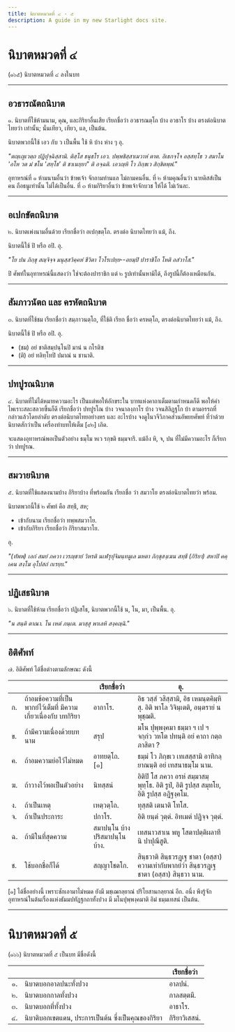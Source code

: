 ```yaml
---
title: นิบาตหมวดที่ ๔ - ๕
description: A guide in my new Starlight docs site.
---
```


# นิบาตหมวดที่ ๔

(๑๖๕) นิบาตหมวดที่ ๔ ลงในบท

---

## อวธารณัตถนิบาต

๑. นิบาตที่ใช้ห้ามนาม, คุณ, และกิริยาอื่นเสีย เรียกชื่อว่า อวธารณตฺโถ บ้าง อวธาโร บ้าง ตรงต่อนิบาตไทยว่า เท่านั้น; นั่นเทียว,
เทียว, แล, เป็นต้น.

นิบาตพวกนี้ใช้ เอว กับ ว เป็นพื้น ใช้ หิ บ้าง ห่าง ๆ อุ.

_"ตญฺเญเวตฺถ ปฏิปุจฺฉิสฺสามิ. ติสฺโส ธนุธโร เอว. ปพฺพชิสฺสาเมวาหํ ตาต. อิเธกจฺโจ อสฺสทฺโธ ว สมาโน 'อโห วต มํ ชโน 'สทฺโธ' ติ ชาเนยฺยา" ติ อจฺฉติ. เอวญฺหิ โว ภิกฺขเว สิกฺขิตพฺพํ."_

อุทาหรณ์ที่ ๑ ห้ามนามอื่นว่า ข้าพเจ้า จักถามท่านแล ไม่ถามคนอื่น.
ที่ ๒ ห้ามคุณอื่นว่า นายดิสส์เป็นคน ถือธนูเท่านั้น ไม่ได้เป็นอื่น.
ที่ ๓ ห้ามกิริยาอื่นว่า ข้าพเจ้าจักบวช ให้ได้ ไม่เว้นละ.

---

## อเปกขัตถนิบาต

๒. นิบาตเพ่งนามอื่นด้วย เรียกชื่อว่า อเปกฺขตฺโถ. ตรงต่อ นิบาตไทยว่า แม้, ถึง.

นิบาตนี้ใช้ ปิ หรือ อปิ. อุ.

_"โย ปน ภิกฺขุ สญฺจิจฺจ มนุสฺสวิคฺคหํ ชีวิตา โวโรเปยฺย--อยมฺปิ ปาราชิโก โหติ อสํวาโส."_

ปิ ศัพท์ในอุทาหรณ์นี้แสดงว่า ใช่จะต้องปาราชิก แต่ ๒ รูปเท่านั้นหามิได้, ถึงรูปนี้ก็ต้องเหมือนกัน.

---

## สัมภาวนัตถ และ ครหัตถนิบาต

๓. นิบาตที่ใช้ชม เรียกชื่อว่า สมฺภาวนตฺโถ, ที่ใช้ติ เรียก ชื่อว่า ครหตฺโถ, ตรงต่อนิบาตไทยว่า แม้, ถึง.

นิบาตนี้ใช้ ปิ หรือ อปิ. อุ.

- (ชม) อยํ ชาติสมฺปนฺโนปิ มานํ น กโรติซ
- (ติ) อยํ ทลิทฺโทปิ ปมาณํ น ชานาติ.

---

## ปทปูรณนิบาต

๔. นิบาตที่ไม่ได้หมายความอะไร เป็นแต่พอให้อักขระใน บาทแห่งคาถาเต็มตามกำหนดก็ดี
พอให้คำไพเราะสละสลวยขึ้นก็ดี เรียกชื่อว่า ปทปูรโณ บ้าง วจนาลงฺกาโร บ้าง
วจนสิลิฏฺฐโก บ้า ตามอรรถที่กล่าวแล้วโดยลำดับ ตรงต่อนิบาตไทยอย่างหร และ อะไรบ้าง
จงดูในวจีวิภาคส่วนอัพยยศัพท์ ที่ว่าด้วยนิบาตสักว่าเป็น เครื่องทำบทให้เต็ม [๙๒] เถิด.

จะแสดงอุทาหรณ์พอเป็นตัวอย่าง ธมฺโม หเว รกฺขติ ธมฺมจารึ. แม้ถึง หิ, จ, ปน ที่ไม่มีความอะไร ก็เรียกว่า ปทปูรณ.

---

## สมวายนิบาต

๕. นิบาตที่ใช้แสดงนามบ้าง กิริยาบ้าง ที่พร้อมกัน เรียกชื่อ ว่า สมวาโย ตรงต่อนิบาตไทยว่า พร้อม.

นิบาตพวกนี้ใช้ ๒ ศัพท์ คือ สทฺธึ, สห;

- เข้ากับนาม เรียกชื่อว่า ทพฺพสมวาโย.
- เข้ากับกิริยา เรียกชื่อว่า กิริยาสมวาโย.

อุ.

_"(ทัพพ) เอกํ สมยํ ภควา เวรญฺชายํ วิหรติ นเฬรุปุจิมนฺทมูเล มหตา ภิกฺขุสงฺเฆน สทฺธึ
(กิริยา) สหาปิ คคฺเคน สงฺโฆ อุโปสถํ กเรยฺย."_

---

## ปฏิเสธนิบาต

๖. นิบาตที่ใช้ห้าม เรียกชื่อว่า ปฏิเสโธ, นิบาตพวกนี้ใช้ น, โน, มา, เป็นพื้น. อุ.

_"น สนฺติ ตาณา. โน เหตํ ภนฺเต. มาสฺสุ พาเลหิ สงฺคญฺฉิ."_

---

## อิติศัพท์

๗. อิติศัพท์ ได้ชื่อต่างตามลักษณะ ดังนี้

|     |                                                                   | เรียกชื่อว่า                    | อุ.                                                                                          |
| --- | ----------------------------------------------------------------- | ------------------------------- | -------------------------------------------------------------------------------------------- |
| ก.  | ถ้าอมข้อความที่เป็นพากย์ไว้เต็มที่ มีความเกี่ยวเนื่องกับ บทกิริยา | อากาโร.                         | อิธ วสฺสํ วสิสฺสามิ, อิธ เหมนฺตคิมฺหิสุ. อิติ พาโล วิจินฺเตติ, อนฺตรายํ น พุชฺฌติ.           |
| ข.  | ถ้ามีความเนื่องด้วยบทนาม                                          | สรุป                            | มโน ปุพฺพงฺคมา ธมฺมา ฯ เป ฯ จกฺกํว วหโต ปทนฺติ อยํ คาถา กตฺถ ภาสิตา ?                        |
| ค.  | ถ้าอมความย่อไว้ไม่หมด                                             | อาทยตฺโถ. [๑]                   | ธมฺมํ โว ภิกฺขเว เทเสสฺสามิ อาทิกลฺยาณนฺติ อยํ เทสนาธมฺโม นาม.                               |
| ฆ.  | ถ้าวางไว้พอเป็นตัวอย่าง                                           | นิทสฺสนํ                        | อิติปิ โส ภควา อรหํ สมฺมาสมฺพุทฺโธ. อิติ รูปํ, อิติ รูปสฺส สมุทโย, อิติ รูปสฺส อฏิฐงฺคโม.    |
| ง.  | ถ้าเป็นเหตุ                                                       | เหตฺวตฺโถ.                      | ทุสฺสติ เตนาติ โทโส.                                                                         |
| จ.  | ถ้าเป็นประการะ                                                    | ปกาโร.                          | อิติ ยนฺตํ วุตฺตํ. อิทเมตํ ปฏิจฺจ วุตฺตํ.                                                    |
| ฉ.  | ถ้ามีในที่สุดความ                                                 | สมาปนฺโน บ้าง ปริสมาปนฺโน บ้าง. | เทสนาวสาเน พหู โสตาปตฺติผลาทีนิ ปาปุณึสูติ.                                                  |
| ช.  | ใช้บอกชื่อก็ได้                                                   | สญฺญาโชตโก.                     | สินฺธวาติ สินฺธวรฏฺเฐ ชาตา (อสฺสา) ความเท่ากับพากย์ว่า สินฺธวรฏฺเฐ ชาตา (อสฺสา) สินฺธวา นาม. |

[๑] ได้ชื่ออย่างนี้ เพราะชักเอามาไม่หมด ยังมี มชฺเฌกลฺยาณํ ปริโยสานกลฺยาณํ อีก. อนึ่ง พึงรู้จักอุทาหรณ์ในต้นเรื่องแห่งธัมมปทัฏฐกถาทั้งปวง มี มโนปุพฺพงฺคมาติ อิมํ ธมฺมเทสนํ เป็นต้น.

---

# นิบาตหมวดที่ ๕

(๑๖๖) นิบาตหมวดที่ ๕ เป็นบท มีชื่อดังนี้

|     |                                                     | เรียกชื่อว่า   |
| --- | --------------------------------------------------- | -------------- |
| ๑.  | นิบาตบอกอาลปนะทั้งปวง                               | อาลปนํ.        |
| ๒.  | นิบาตบอกกาลทั้งปวง                                  | กาลสตฺตมี.     |
| ๓.  | นิบาตบอกที่ทั้งปวง                                  | อาธาโร.        |
| ๔.  | นิบาติบอกเขตแดน, ประการเป็นต้น ซึ่งเป็นคุณของกิริยา | กิริยาวิเสสนํ. |
